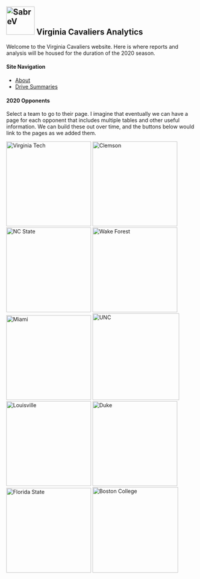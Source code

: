 <br>  


## <img width="75" alt="SabreV " src="pictures/UVA.png"> **Virginia Cavaliers Analytics** 

Welcome to the Virginia Cavaliers website. Here is where reports and analysis will be housed for the duration of the 2020 season. 
<br>
 

#### **Site Navigation**  
* [About](about.html)
* [Drive Summaries](test_table.html)
<br>  
 
  
#### **2020 Opponents**
Select a team to go to their page. I imagine that eventually we can have a page for each opponent that includes multiple tables and other useful information. We can build these out over time, and the buttons below would link to the pages as we added them.

<img width="225" alt="Virginia Tech" src="pictures/VT.png">
<img width="225" alt="Clemson" src="pictures/Clemson.png">
<img width="225" alt="NC State" src="pictures/nsstate.png">
<img width="225" alt="Wake Forest" src="pictures/wake.png">
<img width="225" alt="Miami" src="pictures/miami.png">
<img width="230" alt="UNC" src="pictures/UNC.png">
<img width="225" alt="Louisville" src="pictures/louisville.png">
<img width="225" alt="Duke" src="pictures/duke.png">
<img width="225" alt="Florida State" src="pictures/fsu.png">
<img width="227" alt="Boston College" src="pictures/bc.png">